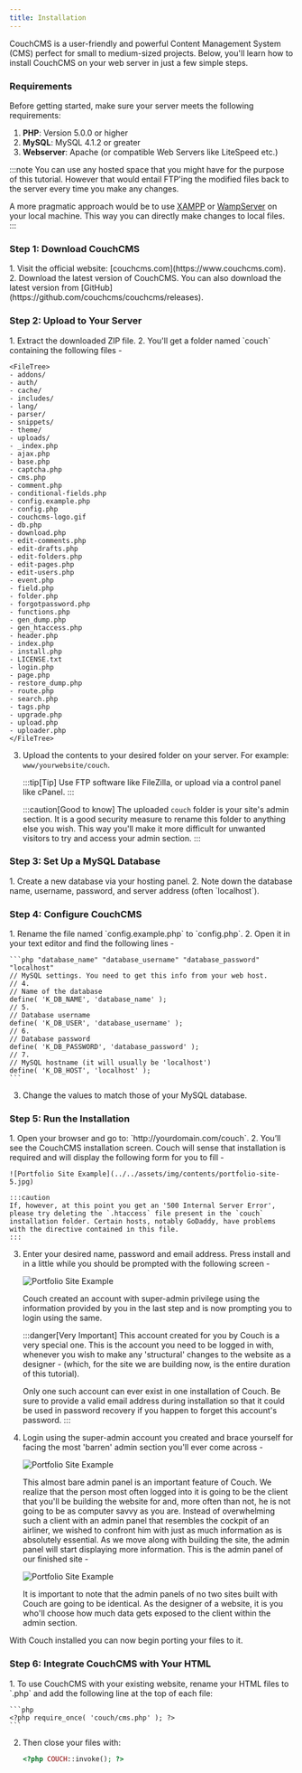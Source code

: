 ```yaml
---
title: Installation
---
```



CouchCMS is a user-friendly and powerful Content Management System (CMS) perfect for small to medium-sized projects. Below, you'll learn how to install CouchCMS on your web server in just a few simple steps.

### Requirements
Before getting started, make sure your server meets the following requirements:

1. **PHP**: Version 5.0.0 or higher
2. **MySQL**: MySQL 4.1.2 or greater
3. **Webserver**: Apache (or compatible Web Servers like LiteSpeed etc.)

:::note
You can use any hosted space that you might have for the purpose of this tutorial. However that would entail FTP'ing the modified files back to the server every time you make any changes.

A more pragmatic approach would be to use [XAMPP](http://www.apachefriends.org/en/xampp.html) or [WampServer](http://www.wampserver.com/en/) on your local machine. This way you can directly make changes to local files.
:::

### Step 1: Download CouchCMS
<Steps>
1. Visit the official website: [couchcms.com](https://www.couchcms.com).
2. Download the latest version of CouchCMS.
</Steps>
You can also download the latest version from [GitHub](https://github.com/couchcms/couchcms/releases).

### Step 2: Upload to Your Server
<Steps>
1. Extract the downloaded ZIP file.
2. You'll get a folder named `couch` containing the following files -

    <FileTree>
    - addons/
    - auth/
    - cache/
    - includes/
    - lang/
    - parser/
    - snippets/
    - theme/
    - uploads/
    - _index.php
    - ajax.php
    - base.php
    - captcha.php
    - cms.php
    - comment.php
    - conditional-fields.php
    - config.example.php
    - config.php
    - couchcms-logo.gif
    - db.php
    - download.php
    - edit-comments.php
    - edit-drafts.php
    - edit-folders.php
    - edit-pages.php
    - edit-users.php
    - event.php
    - field.php
    - folder.php
    - forgotpassword.php
    - functions.php
    - gen_dump.php
    - gen_htaccess.php
    - header.php
    - index.php
    - install.php
    - LICENSE.txt
    - login.php
    - page.php
    - restore_dump.php
    - route.php
    - search.php
    - tags.php
    - upgrade.php
    - upload.php
    - uploader.php
    </FileTree>

3. Upload the contents to your desired folder on your server. For example: `www/yourwebsite/couch`.

    :::tip[Tip]
    Use FTP software like FileZilla, or upload via a control panel like cPanel.
    :::

    :::caution[Good to know]
    The uploaded `couch` folder is your site's admin section.
    It is a good security measure to rename this folder to anything else you wish. This way you'll make it more difficult for unwanted visitors to try and access your admin section.
    :::

</Steps>

### Step 3: Set Up a MySQL Database
<Steps>
1. Create a new database via your hosting panel.
2. Note down the database name, username, password, and server address (often `localhost`).
</Steps>

### Step 4: Configure CouchCMS
<Steps>
1. Rename the file named `config.example.php` to `config.php`. 
2. Open it in your text editor and find the following lines -

    ```php "database_name" "database_username" "database_password" "localhost"
    // MySQL settings. You need to get this info from your web host.
    // 4.
    // Name of the database
    define( 'K_DB_NAME', 'database_name' );
    // 5.
    // Database username
    define( 'K_DB_USER', 'database_username' );
    // 6.
    // Database password
    define( 'K_DB_PASSWORD', 'database_password' );
    // 7.
    // MySQL hostname (it will usually be 'localhost')
    define( 'K_DB_HOST', 'localhost' );
    ```

3. Change the values to match those of your MySQL database.
</Steps>

### Step 5: Run the Installation
<Steps>
1. Open your browser and go to: `http://yourdomain.com/couch`.
2. You’ll see the CouchCMS installation screen. Couch will sense that installation is required and will display the following form for you to fill -

    ![Portfolio Site Example](../../assets/img/contents/portfolio-site-5.jpg)

    :::caution
    If, however, at this point you get an '500 Internal Server Error', please try deleting the `.htaccess` file present in the `couch` installation folder. Certain hosts, notably GoDaddy, have problems with the directive contained in this file.
    :::

3. Enter your desired name, password and email address. Press install and in a little while you should be prompted with the following screen -

    ![Portfolio Site Example](../../assets/img/contents/portfolio-site-6.jpg)

    Couch created an account with super-admin privilege using the information provided by you in the last step and is now prompting you to login using the same.

    :::danger[Very Important]
    This account created for you by Couch is a very special one. This is the account you need to be logged in with, whenever you wish to make any 'structural' changes to the website as a designer - (which, for the site we are building now, is the entire duration of this tutorial).

    Only one such account can ever exist in one installation of Couch. Be sure to provide a valid email address during installation so that it could be used in password recovery if you happen to forget this account's password.
    :::

 4. Login using the super-admin account you created and brace yourself for facing the most 'barren' admin section you'll ever come across -

    ![Portfolio Site Example](../../assets/img/contents/portfolio-site-7.jpg)

    This almost bare admin panel is an important feature of Couch.
    We realize that the person most often logged into it is going to be the client that you'll be building the website for and, more often than not, he is not going to be as computer savvy as you are.
    Instead of overwhelming such a client with an admin panel that resembles the cockpit of an airliner, we wished to confront him with just as much information as is absolutely essential.
    As we move along with building the site, the admin panel will start displaying more information. This is the admin panel of our finished site -

    ![Portfolio Site Example](../../assets/img/contents/portfolio-site-8.png)

    It is important to note that the admin panels of no two sites built with Couch are going to be identical. As the designer of a website, it is you who'll choose how much data gets exposed to the client within the admin section.

</Steps>

With Couch installed you can now begin porting your files to it.

### Step 6: Integrate CouchCMS with Your HTML
<Steps>
1. To use CouchCMS with your existing website, rename your HTML files to `.php` and add the following line at the top of each file:

    ```php
    <?php require_once( 'couch/cms.php' ); ?>
    ```

2. Then close your files with:

    ```php
    <?php COUCH::invoke(); ?>
    ```
</Steps>
